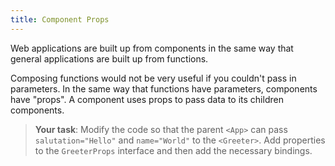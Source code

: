 ```yaml
---
title: Component Props
---
```


Web applications are built up from components in the same way that general applications are built up from functions.

Composing functions would not be very useful if you couldn't pass in parameters. In the same way that functions have parameters, components have "props". A component uses props to pass data to its children components.

> **Your task**: Modify the code so that the parent `<App>` can pass `salutation="Hello"` and `name="World"` to the `<Greeter>`. Add properties to the `GreeterProps` interface and then add the necessary bindings.
